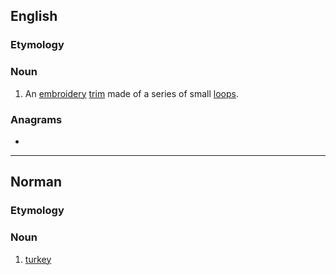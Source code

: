 ==English==

===Etymology===
{{bor|en|fr|}}

===Noun===
{{wikipedia}}
{{en-noun}}

# An [[embroidery]] [[trim]] made of a series of small [[loop]]s.

===Anagrams===
* {{anagrams|en|a=ciopt|-topic|cop it|optic|topic}}

----

==Norman==

===Etymology===
{{rfe|nrf}}

===Noun===
{{nrf-noun|m}}

# {{lb|nrf|Jersey}} [[turkey]]

{{topics|nrf|Poultry}}